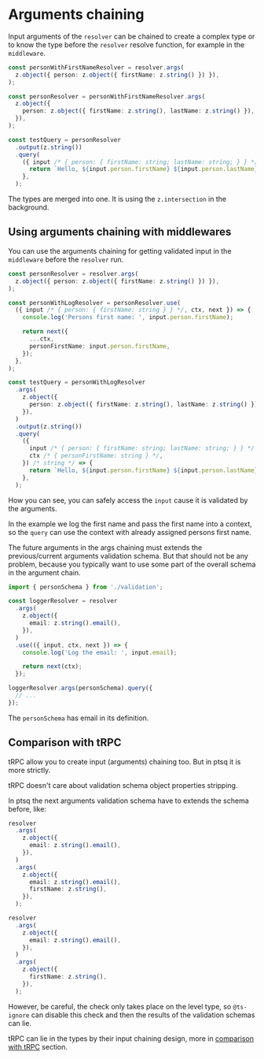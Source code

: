 # Arguments chaining

Input arguments of the `resolver` can be chained to create a complex type or to know the type before the `resolver` resolve function, for example in the `middleware`.

```ts title="server.ts"
const personWithFirstNameResolver = resolver.args(
  z.object({ person: z.object({ firstName: z.string() }) }),
);

const personResolver = personWithFirstNameResolver.args(
  z.object({
    person: z.object({ firstName: z.string(), lastName: z.string() }),
  }),
);

const testQuery = personResolver
  .output(z.string())
  .query(
    ({ input /* { person: { firstName: string; lastName: string; } } */ }) => {
      return `Hello, ${input.person.firstName} ${input.person.lastName}`;
    },
  );
```

The types are merged into one. It is using the `z.intersection` in the background.

## Using arguments chaining with middlewares

You can use the arguments chaining for getting validated input in the `middleware` before the `resolver` run.

```ts title="server.ts"
const personResolver = resolver.args(
  z.object({ person: z.object({ firstName: z.string() }) }),
);

const personWithLogResolver = personResolver.use(
  ({ input /* { person: { firstName: string } } */, ctx, next }) => {
    console.log('Persons first name: ', input.person.firstName);

    return next({
      ...ctx,
      personFirstName: input.person.firstName,
    });
  },
);

const testQuery = personWithLogResolver
  .args(
    z.object({
      person: z.object({ firstName: z.string(), lastName: z.string() }),
    }),
  )
  .output(z.string())
  .query(
    ({
      input /* { person: { firstName: string; lastName: string; } } */,
      ctx /* { personFirstName: string } */,
    }) /* string */ => {
      return `Hello, ${input.person.firstName} ${input.person.lastName}`;
    },
  );
```

How you can see, you can safely access the `input` cause it is validated by the arguments.

In the example we log the first name and pass the first name into a context, so the `query` can use the context with already assigned persons first name.

The future arguments in the args chaining must extends the previous/current arguments validation schema. But that should not be any problem, because you typically want to use some part of the overall schema in the argument chain.

```ts title="args chaining must extends the previous schema"
import { personSchema } from './validation';

const loggerResolver = resolver
  .args(
    z.object({
      email: z.string().email(),
    }),
  )
  .use(({ input, ctx, next }) => {
    console.log('Log the email: ', input.email);

    return next(ctx);
  });

loggerResolver.args(personSchema).query({
  // ...
});
```

The `personSchema` has email in its definition.

## Comparison with tRPC

tRPC allow you to create input (arguments) chaining too. But in ptsq it is more strictly.

tRPC doesn't care about validation schema object properties stripping.

In ptsq the next arguments validation schema have to extends the schema before, like:

```ts title="args chaining must extends the previous schema"
resolver
  .args(
    z.object({
      email: z.string().email(),
    }),
  )
  .args(
    z.object({
      email: z.string().email(),
      firstName: z.string(),
    }),
  );
```

```ts title="Bad args chaining, TS raise type error"
resolver
  .args(
    z.object({
      email: z.string().email(),
    }),
  )
  .args(
    z.object({
      firstName: z.string(),
    }),
  );
```

However, be careful, the check only takes place on the level type, so `@ts-ignore` can disable this check and then the results of the validation schemas can lie.

tRPC can lie in the types by their input chaining design, more in [comparison with tRPC](/comparison#trpc) section.

